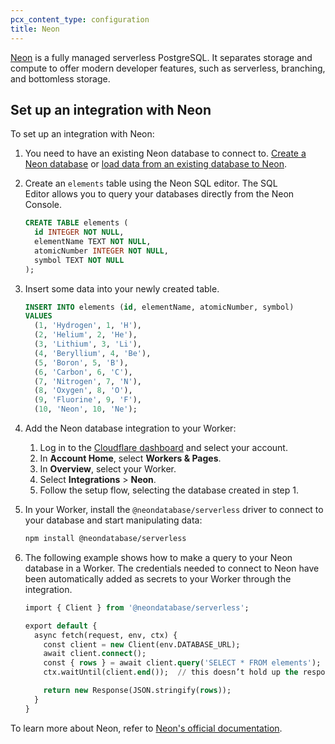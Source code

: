 ```yaml
---
pcx_content_type: configuration
title: Neon
---
```



[Neon](https://neon.tech/) is a fully managed serverless PostgreSQL. It separates storage and compute to offer modern developer features, such as serverless, branching, and bottomless storage.

<Render file="database_integrations_definition" />

## Set up an integration with Neon

To set up an integration with Neon:

1. You need to have an existing Neon database to connect to. [Create a Neon database](https://neon.tech/docs/postgres/tutorial-createdb#create-a-table) or [load data from an existing database to Neon](https://neon.tech/docs/import/import-from-postgres).

2. Create an `elements` table using the Neon SQL editor. The SQL Editor allows you to query your databases directly from the Neon Console.

   ```sql
   CREATE TABLE elements (
     id INTEGER NOT NULL,
     elementName TEXT NOT NULL,
     atomicNumber INTEGER NOT NULL,
     symbol TEXT NOT NULL
   );
   ```

3. Insert some data into your newly created table.

   ```sql
   INSERT INTO elements (id, elementName, atomicNumber, symbol)
   VALUES
     (1, 'Hydrogen', 1, 'H'),
     (2, 'Helium', 2, 'He'),
     (3, 'Lithium', 3, 'Li'),
     (4, 'Beryllium', 4, 'Be'),
     (5, 'Boron', 5, 'B'),
     (6, 'Carbon', 6, 'C'),
     (7, 'Nitrogen', 7, 'N'),
     (8, 'Oxygen', 8, 'O'),
     (9, 'Fluorine', 9, 'F'),
     (10, 'Neon', 10, 'Ne');
   ```

4. Add the Neon database integration to your Worker:

   1. Log in to the [Cloudflare dashboard](https://dash.cloudflare.com) and select your account.
   2. In **Account Home**, select **Workers & Pages**.
   3. In **Overview**, select your Worker.
   4. Select **Integrations** > **Neon**.
   5. Follow the setup flow, selecting the database created in step 1.

5. In your Worker, install the `@neondatabase/serverless` driver to connect to your database and start manipulating data:

   ```sh
   npm install @neondatabase/serverless
   ```

6. The following example shows how to make a query to your Neon database in a Worker. The credentials needed to connect to Neon have been automatically added as secrets to your Worker through the integration.

   ```sql
   import { Client } from '@neondatabase/serverless';

   export default {
     async fetch(request, env, ctx) {
       const client = new Client(env.DATABASE_URL);
       await client.connect();
       const { rows } = await client.query('SELECT * FROM elements');
       ctx.waitUntil(client.end());  // this doesn’t hold up the response

       return new Response(JSON.stringify(rows));
     }
   }
   ```

To learn more about Neon, refer to [Neon's official documentation](https://neon.tech/docs/introduction).
